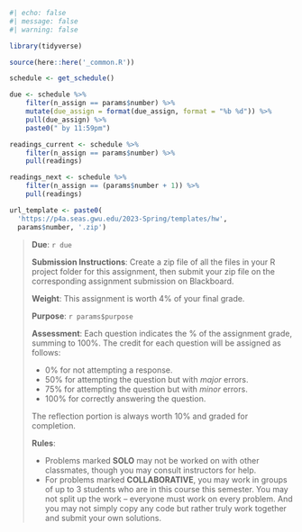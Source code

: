 ```r
#| echo: false
#| message: false
#| warning: false

library(tidyverse)

source(here::here('_common.R'))

schedule <- get_schedule()

due <- schedule %>%
    filter(n_assign == params$number) %>% 
    mutate(due_assign = format(due_assign, format = "%b %d")) %>%
    pull(due_assign) %>%
    paste0(" by 11:59pm")

readings_current <- schedule %>%
    filter(n_assign == params$number) %>% 
    pull(readings)

readings_next <- schedule %>% 
    filter(n_assign == (params$number + 1)) %>% 
    pull(readings)

url_template <- paste0(
  'https://p4a.seas.gwu.edu/2023-Spring/templates/hw',
  params$number, '.zip')
```

> **Due**: `r due`
>
> **Submission Instructions**: Create a zip file of all the files in your R project folder for this assignment, then submit your zip file on the corresponding assignment submission on Blackboard.
>
> **Weight**: This assignment is worth 4% of your final grade.
>
> **Purpose**: `r params$purpose`
>
> **Assessment**: Each question indicates the % of the assignment grade, summing to 100%. The credit for each question will be assigned as follows:
>
> - 0% for not attempting a response.
> - 50% for attempting the question but with _major_ errors.
> - 75% for attempting the question but with _minor_ errors.
> - 100% for correctly answering the question.
>
> The reflection portion is always worth 10% and graded for completion.
>
> **Rules**:
>
> - Problems marked **SOLO** may not be worked on with other classmates, though you may consult instructors for help.
> - For problems marked **COLLABORATIVE**, you may work in groups of up to 3 students who are in this course this semester. You may not split up the work -- everyone must work on every problem. And you may not simply copy any code but rather truly work together and submit your own solutions.

